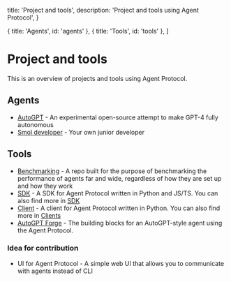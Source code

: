   title: 'Project and tools',
  description: 'Project and tools using Agent Protocol',
}

  { title: 'Agents', id: 'agents' },
  { title: 'Tools', id: 'tools' },
]

# Project and tools

This is an overview of projects and tools using Agent Protocol.

## Agents

- [AutoGPT](https://github.com/Significant-Gravitas/Auto-GPT) - An experimental open-source attempt to make GPT-4 fully autonomous
- [Smol developer](https://github.com/smol-ai/developer) - Your own junior developer

## Tools

- [Benchmarking](https://github.com/Significant-Gravitas/Auto-GPT-Benchmarks) - A repo built for the purpose of benchmarking the performance of agents far and wide, regardless of how they are set up and how they work
- [SDK](https://github.com/AI-Engineers-Foundation/agent-protocol-sdk-python/tree/main) - A SDK for Agent Protocol written in Python and JS/TS. You can also find more in [SDK](/sdks/)
- [Client](https://github.com/AI-Engineers-Foundation/agent-protocol/tree/main/client/python) - A client for Agent Protocol written in Python. You can also find more in [Clients](/clients/)
- [AutoGPT Forge](https://github.com/Significant-Gravitas/Auto-GPT/tree/master/autogpts/forge) - The building blocks for an AutoGPT-style agent using the Agent Protocol.

### Idea for contribution

- UI for Agent Protocol - A simple web UI that allows you to communicate with agents instead of CLI

